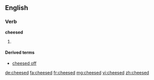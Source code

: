 ==English==

===Verb===
'''cheesed'''
# {{past of|cheese}}

====Derived terms====
* [[cheesed off]]

[[de:cheesed]]
[[fa:cheesed]]
[[fr:cheesed]]
[[mg:cheesed]]
[[vi:cheesed]]
[[zh:cheesed]]